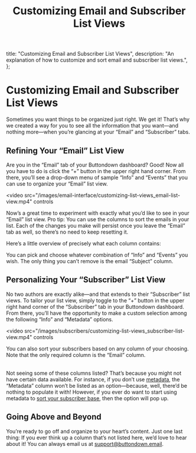 ﻿---
title: Customizing Email and Subscriber List Views
description: An explanation of how to customize and sort email and subscriber list views.
---


  title: "Customizing Email and Subscriber List Views",
  description:
    "An explanation of how to customize and sort email and subscriber list views.",
};

# Customizing Email and Subscriber List Views

Sometimes you want things to be organized just right. We get it! That’s why we created a way for you to see all the information that you want—and nothing more—when you’re glancing at your “Email” and “Subscriber” tabs.

## Refining Your “Email” List View

Are you in the “Email” tab of your Buttondown dashboard? Good! Now all you have to do is click the “+” button in the upper right hand corner. From there, you’ll see a drop-down menu of sample “Info” and “Events” that you can use to organize your “Email” list view.

<video
  src="/images/email-interface/customizing-list-views_email-list-view.mp4"
  controls
></video>

Now’s a great time to experiment with exactly what you’d like to see in your “Email” list view. Pro tip: You can use the columns to sort the emails in your list. Each of the changes you make will persist once you leave the “Email” tab as well, so there’s no need to keep resetting it.

Here’s a little overview of precisely what each column contains:

<Table
  columns={[
    {
      title: "Column",
      key: "column",
    },
    {
      title: "Description",
      key: "description",
    },
  ]}
  content={EMAIL_COLUMNS}
/>

You can pick and choose whatever combination of “Info” and “Events” you wish. The only thing you can’t remove is the email “Subject” column.

## Personalizing Your “Subscriber” List View

No two authors are exactly alike—and that extends to their “Subscriber” list views. To tailor your list view, simply toggle to the “+” button in the upper right hand corner of the “Subscriber” tab in your Buttondown dashboard. From there, you’ll have the opportunity to make a custom selection among the following “Info” and “Metadata” options.

<video
  src="/images/subscribers/customizing-list-views_subscriber-list-view.mp4"
  controls
></video>

You can also sort your subscribers based on any column of your choosing. Note that the only required column is the “Email” column.

<Table
  columns={[
    {
      title: "Column",
      key: "column",
    },
    {
      title: "Description",
      key: "description",
    },
  ]}
  content={SUBSCRIBER_COLUMNS}
/>

Not seeing some of these columns listed? That’s because you might not have certain data available. For instance, if you don’t use [metadata](https://docs.buttondown.email/advanced-features/metadata), the “Metadata” column won’t be listed as an option—because, well, there’d be nothing to populate it with! However, if you ever do want to start using metadata to [sort your subscriber base](https://docs.buttondown.email/advanced-features/metadata), then the option will pop up.

## Going Above and Beyond

You’re ready to go off and organize to your heart’s content. Just one last thing: If you ever think up a column that’s not listed here, we’d love to hear about it! You can always email us at support@buttondown.email.
